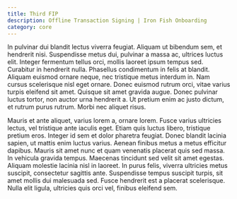 ```yaml
---
title: Third FIP
description: Offline Transaction Signing | Iron Fish Onboarding
category: core
---
```


In pulvinar dui blandit lectus viverra feugiat. Aliquam ut bibendum sem, et hendrerit nisi. Suspendisse metus dui, pulvinar a massa ac, ultrices luctus elit. Integer fermentum tellus orci, mollis laoreet ipsum tempus sed. Curabitur in hendrerit nulla. Phasellus condimentum in felis at blandit. Aliquam euismod ornare neque, nec tristique metus interdum in. Nam cursus scelerisque nisl eget ornare. Donec euismod rutrum orci, vitae varius turpis eleifend sit amet. Quisque sit amet gravida augue. Donec pulvinar luctus tortor, non auctor urna hendrerit a. Ut pretium enim ac justo dictum, et rutrum purus rutrum. Morbi nec aliquet risus.

Mauris et ante aliquet, varius lorem a, ornare lorem. Fusce varius ultricies lectus, vel tristique ante iaculis eget. Etiam quis luctus libero, tristique pretium eros. Integer id sem et dolor pharetra feugiat. Donec blandit lacinia sapien, ut mattis enim luctus varius. Aenean finibus metus a metus efficitur dapibus. Mauris sit amet nunc et quam venenatis placerat quis sed massa. In vehicula gravida tempus. Maecenas tincidunt sed velit sit amet egestas. Aliquam molestie lacinia nisl in laoreet. In purus felis, viverra ultricies metus suscipit, consectetur sagittis ante. Suspendisse tempus suscipit turpis, sit amet mollis dui malesuada sed. Fusce hendrerit est a placerat scelerisque. Nulla elit ligula, ultricies quis orci vel, finibus eleifend sem.